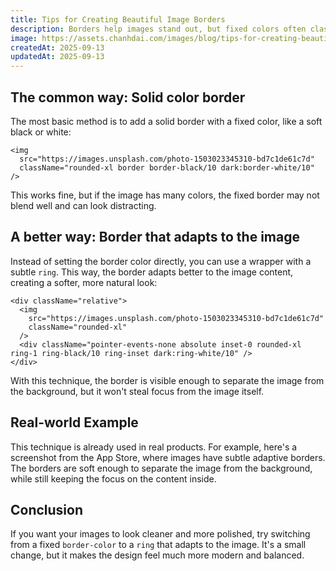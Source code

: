 ```yaml
---
title: Tips for Creating Beautiful Image Borders
description: Borders help images stand out, but fixed colors often clash with the content. Here's a simple tip to make borders look more natural and balanced.
image: https://assets.chanhdai.com/images/blog/tips-for-creating-beautiful-image-borders.webp
createdAt: 2025-09-13
updatedAt: 2025-09-13
---
```


## The common way: Solid color border

The most basic method is to add a solid border with a fixed color, like a soft black or white:

<FramedImage
  src="https://assets.chanhdai.com/images/blog/sample-1.webp?v=1"
  alt="Sample 1"
/>

```tsx
<img
  src="https://images.unsplash.com/photo-1503023345310-bd7c1de61c7d"
  className="rounded-xl border border-black/10 dark:border-white/10"
/>
```

This works fine, but if the image has many colors, the fixed border may not blend well and can look distracting.

## A better way: Border that adapts to the image

Instead of setting the border color directly, you can use a wrapper with a subtle `ring`. This way, the border adapts better to the image content, creating a softer, more natural look:

<FramedImage
  src="https://assets.chanhdai.com/images/blog/sample-2.webp?v=1"
  alt="Sample 2"
/>

```tsx
<div className="relative">
  <img
    src="https://images.unsplash.com/photo-1503023345310-bd7c1de61c7d"
    className="rounded-xl"
  />
  <div className="pointer-events-none absolute inset-0 rounded-xl ring-1 ring-black/10 ring-inset dark:ring-white/10" />
</div>
```

With this technique, the border is visible enough to separate the image from the background, but it won't steal focus from the image itself.

## Real-world Example

This technique is already used in real products. For example, here's a screenshot from the App Store, where images have subtle adaptive borders. The borders are soft enough to separate the image from the background, while still keeping the focus on the content inside.

<FramedImage
  src="https://assets.chanhdai.com/images/blog/sample-3.webp?v=1"
  alt="Sample 3"
/>

<FramedImage
  src="https://assets.chanhdai.com/images/blog/sample-4.webp?v=1"
  alt="Sample 4"
/>

## Conclusion

If you want your images to look cleaner and more polished, try switching from a fixed `border-color` to a `ring` that adapts to the image. It's a small change, but it makes the design feel much more modern and balanced.

